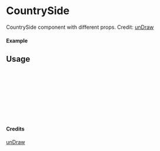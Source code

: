 
<Meta of={CountrySide} title="unDraw/CountrySide" />

# CountrySide

CountrySide component with different props.
Credit: [unDraw](https://undraw.co/illustrations)

#### Example

<Canvas of={CountrySide.Primary} />

## Usage

```ts
import { CountrySide } from "yadl-ui";

const Example = () => {
  return (
      <CountrySide />
  );
};

export default Example;
```

#### Credits
[unDraw](https://undraw.co/illustrations)
